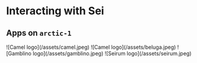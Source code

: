 
# Interacting with Sei

## Apps on `arctic-1`

<Cards>
  <Card title="Camel" href="https://camel-finance-dev.vercel.app/?_vercel_share=omIuT4Za4DTvYd1NUwcPDzwMtJsEGPvX" image>
    ![Camel logo](/assets/camel.jpeg)
  </Card>
  <Card title="Beluga" href="https://testapp.belugas.io/dashboard" image>
    ![Camel logo](/assets/beluga.jpeg)
  </Card>
  <Card title="Gamblino" href="https://gamblino-staging-git-feature-gam-252-pr-2d8410-nima-enterprises.vercel.app/games/market-minds" image>
    ![Gamblino logo](/assets/gamblino.jpeg)
  </Card>

  <Card title="Seirum" href="https://www.seirum.io/limit?chain=713715&market=0x30b64B4227bF9fBADA2818f3F766Ec185092C101" image>
    ![Seirum logo](/assets/seirum.jpeg)
  </Card>

</Cards>
